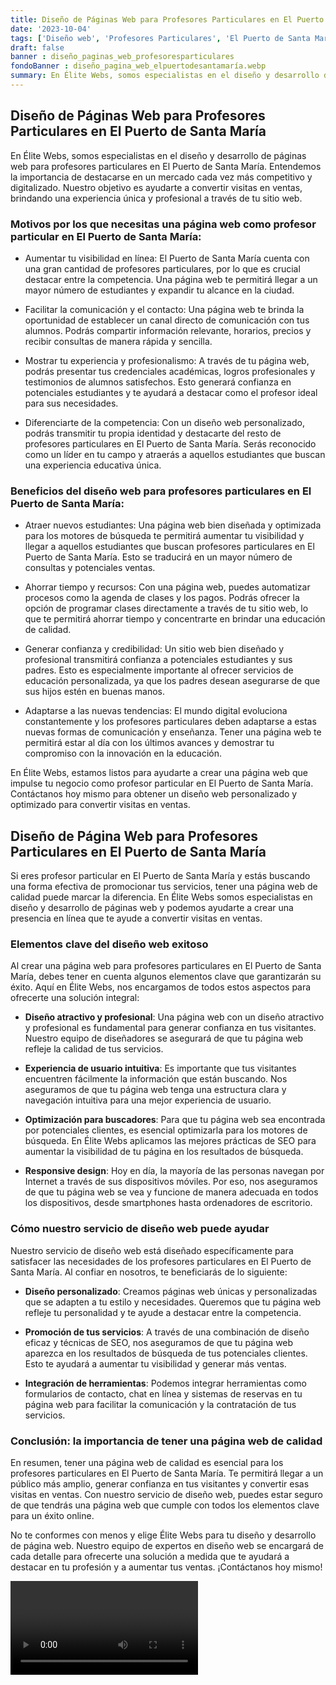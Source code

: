 ```yaml
---
title: Diseño de Páginas Web para Profesores Particulares en El Puerto de Santa María
date: '2023-10-04'
tags: ['Diseño web', 'Profesores Particulares', 'El Puerto de Santa María']
draft: false
banner : diseño_paginas_web_profesoresparticulares
fondoBanner : diseño_pagina_web_elpuertodesantamaría.webp
summary: En Élite Webs, somos especialistas en el diseño y desarrollo de páginas web para profesores particulares en El Puerto de Santa María. Entendemos la importancia de destacarse en un mercado cada vez más competitivo y digitalizado. Nuestro objetivo es ayudarte a convertir visitas en ventas, brindando una experiencia única y profesional a través de tu sitio web.
---
```


## Diseño de Páginas Web para Profesores Particulares en El Puerto de Santa María

En Élite Webs, somos especialistas en el diseño y desarrollo de páginas web para profesores particulares en El Puerto de Santa María. Entendemos la importancia de destacarse en un mercado cada vez más competitivo y digitalizado. Nuestro objetivo es ayudarte a convertir visitas en ventas, brindando una experiencia única y profesional a través de tu sitio web.

### Motivos por los que necesitas una página web como profesor particular en El Puerto de Santa María:

- Aumentar tu visibilidad en línea: El Puerto de Santa María cuenta con una gran cantidad de profesores particulares, por lo que es crucial destacar entre la competencia. Una página web te permitirá llegar a un mayor número de estudiantes y expandir tu alcance en la ciudad.

- Facilitar la comunicación y el contacto: Una página web te brinda la oportunidad de establecer un canal directo de comunicación con tus alumnos. Podrás compartir información relevante, horarios, precios y recibir consultas de manera rápida y sencilla.

- Mostrar tu experiencia y profesionalismo: A través de tu página web, podrás presentar tus credenciales académicas, logros profesionales y testimonios de alumnos satisfechos. Esto generará confianza en potenciales estudiantes y te ayudará a destacar como el profesor ideal para sus necesidades.

- Diferenciarte de la competencia: Con un diseño web personalizado, podrás transmitir tu propia identidad y destacarte del resto de profesores particulares en El Puerto de Santa María. Serás reconocido como un líder en tu campo y atraerás a aquellos estudiantes que buscan una experiencia educativa única.

### Beneficios del diseño web para profesores particulares en El Puerto de Santa María:

- Atraer nuevos estudiantes: Una página web bien diseñada y optimizada para los motores de búsqueda te permitirá aumentar tu visibilidad y llegar a aquellos estudiantes que buscan profesores particulares en El Puerto de Santa María. Esto se traducirá en un mayor número de consultas y potenciales ventas.

- Ahorrar tiempo y recursos: Con una página web, puedes automatizar procesos como la agenda de clases y los pagos. Podrás ofrecer la opción de programar clases directamente a través de tu sitio web, lo que te permitirá ahorrar tiempo y concentrarte en brindar una educación de calidad.

- Generar confianza y credibilidad: Un sitio web bien diseñado y profesional transmitirá confianza a potenciales estudiantes y sus padres. Esto es especialmente importante al ofrecer servicios de educación personalizada, ya que los padres desean asegurarse de que sus hijos estén en buenas manos.

- Adaptarse a las nuevas tendencias: El mundo digital evoluciona constantemente y los profesores particulares deben adaptarse a estas nuevas formas de comunicación y enseñanza. Tener una página web te permitirá estar al día con los últimos avances y demostrar tu compromiso con la innovación en la educación.

En Élite Webs, estamos listos para ayudarte a crear una página web que impulse tu negocio como profesor particular en El Puerto de Santa María. Contáctanos hoy mismo para obtener un diseño web personalizado y optimizado para convertir visitas en ventas.

<GifSeo />

<Cta />

## Diseño de Página Web para Profesores Particulares en El Puerto de Santa María

Si eres profesor particular en El Puerto de Santa María y estás buscando una forma efectiva de promocionar tus servicios, tener una página web de calidad puede marcar la diferencia. En Élite Webs somos especialistas en diseño y desarrollo de páginas web y podemos ayudarte a crear una presencia en línea que te ayude a convertir visitas en ventas.

### Elementos clave del diseño web exitoso

Al crear una página web para profesores particulares en El Puerto de Santa María, debes tener en cuenta algunos elementos clave que garantizarán su éxito. Aquí en Élite Webs, nos encargamos de todos estos aspectos para ofrecerte una solución integral:

- **Diseño atractivo y profesional**: Una página web con un diseño atractivo y profesional es fundamental para generar confianza en tus visitantes. Nuestro equipo de diseñadores se asegurará de que tu página web refleje la calidad de tus servicios.

- **Experiencia de usuario intuitiva**: Es importante que tus visitantes encuentren fácilmente la información que están buscando. Nos aseguramos de que tu página web tenga una estructura clara y navegación intuitiva para una mejor experiencia de usuario.

- **Optimización para buscadores**: Para que tu página web sea encontrada por potenciales clientes, es esencial optimizarla para los motores de búsqueda. En Élite Webs aplicamos las mejores prácticas de SEO para aumentar la visibilidad de tu página en los resultados de búsqueda.

- **Responsive design**: Hoy en día, la mayoría de las personas navegan por Internet a través de sus dispositivos móviles. Por eso, nos aseguramos de que tu página web se vea y funcione de manera adecuada en todos los dispositivos, desde smartphones hasta ordenadores de escritorio.

### Cómo nuestro servicio de diseño web puede ayudar

Nuestro servicio de diseño web está diseñado específicamente para satisfacer las necesidades de los profesores particulares en El Puerto de Santa María. Al confiar en nosotros, te beneficiarás de lo siguiente:

- **Diseño personalizado**: Creamos páginas web únicas y personalizadas que se adapten a tu estilo y necesidades. Queremos que tu página web refleje tu personalidad y te ayude a destacar entre la competencia.

- **Promoción de tus servicios**: A través de una combinación de diseño eficaz y técnicas de SEO, nos aseguramos de que tu página web aparezca en los resultados de búsqueda de tus potenciales clientes. Esto te ayudará a aumentar tu visibilidad y generar más ventas.

- **Integración de herramientas**: Podemos integrar herramientas como formularios de contacto, chat en línea y sistemas de reservas en tu página web para facilitar la comunicación y la contratación de tus servicios.

### Conclusión: la importancia de tener una página web de calidad

En resumen, tener una página web de calidad es esencial para los profesores particulares en El Puerto de Santa María. Te permitirá llegar a un público más amplio, generar confianza en tus visitantes y convertir esas visitas en ventas. Con nuestro servicio de diseño web, puedes estar seguro de que tendrás una página web que cumple con todos los elementos clave para un éxito online.

No te conformes con menos y elige Élite Webs para tu diseño y desarrollo de página web. Nuestro equipo de expertos en diseño web se encargará de cada detalle para ofrecerte una solución a medida que te ayudará a destacar en tu profesión y a aumentar tus ventas. ¡Contáctanos hoy mismo!

<Video />

<CtaBot job='Profesores Particulares' city='El Puerto de Santa María'/>

<Gmaps query='El Puerto de Santa María+españa+maps' />